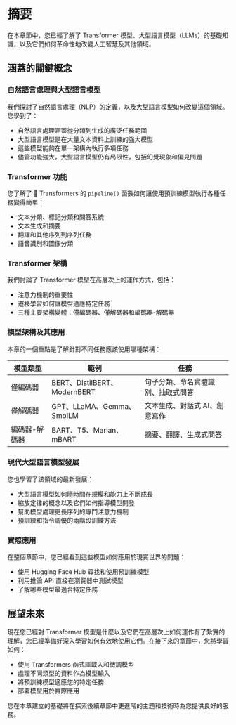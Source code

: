 # 摘要

<CourseFloatingBanner
    chapter={1}
    classNames="absolute z-10 right-0 top-0"
/>

在本章節中，您已經了解了 Transformer 模型、大型語言模型（LLMs）的基礎知識，以及它們如何革命性地改變人工智慧及其他領域。

## 涵蓋的關鍵概念

### 自然語言處理與大型語言模型

我們探討了自然語言處理（NLP）的定義，以及大型語言模型如何改變這個領域。您學到了：
- 自然語言處理涵蓋從分類到生成的廣泛任務範圍
- 大型語言模型是在大量文本資料上訓練的強大模型
- 這些模型能夠在單一架構內執行多項任務
- 儘管功能強大，大型語言模型仍有局限性，包括幻覺現象和偏見問題

### Transformer 功能

您了解了 🤗 Transformers 的 `pipeline()` 函數如何讓使用預訓練模型執行各種任務變得簡單：
- 文本分類、標記分類和問答系統
- 文本生成和摘要
- 翻譯和其他序列到序列任務
- 語音識別和圖像分類

### Transformer 架構

我們討論了 Transformer 模型在高層次上的運作方式，包括：
- 注意力機制的重要性
- 遷移學習如何讓模型適應特定任務
- 三種主要架構變體：僅編碼器、僅解碼器和編碼器-解碼器

### 模型架構及其應用
本章的一個重點是了解針對不同任務應該使用哪種架構：

| 模型類型        | 範例                                       | 任務                                                                            |
|-----------------|--------------------------------------------|----------------------------------------------------------------------------------|
| 僅編碼器        | BERT、DistilBERT、ModernBERT               | 句子分類、命名實體識別、抽取式問答                                                |
| 僅解碼器        | GPT、LLaMA、Gemma、SmolLM                  | 文本生成、對話式 AI、創意寫作                                                    |
| 編碼器-解碼器   | BART、T5、Marian、mBART                    | 摘要、翻譯、生成式問答                                                           |

### 現代大型語言模型發展
您也學習了該領域的最新發展：
- 大型語言模型如何隨時間在規模和能力上不斷成長
- 縮放定律的概念以及它們如何指導模型開發
- 幫助模型處理更長序列的專門注意力機制
- 預訓練和指令調優的兩階段訓練方法

### 實際應用
在整個章節中，您已經看到這些模型如何應用於現實世界的問題：
- 使用 Hugging Face Hub 尋找和使用預訓練模型
- 利用推論 API 直接在瀏覽器中測試模型
- 了解哪些模型最適合特定任務

## 展望未來

現在您已經對 Transformer 模型是什麼以及它們在高層次上如何運作有了紮實的理解，您已經準備好深入學習如何有效地使用它們。在接下來的章節中，您將學習如何：

- 使用 Transformers 函式庫載入和微調模型
- 處理不同類型的資料作為模型輸入
- 將預訓練模型適應您的特定任務
- 部署模型用於實際應用

您在本章建立的基礎將在探索後續章節中更進階的主題和技術時為您提供良好的服務。
